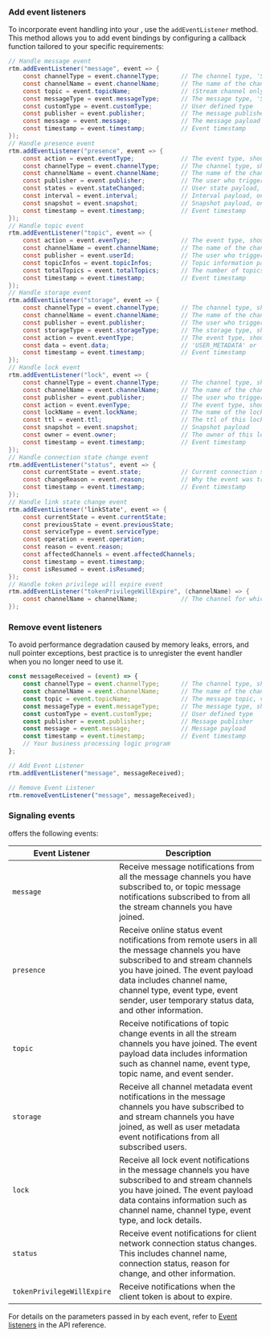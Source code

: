 <PlatformWrapper platform="web">

### Add event listeners

To incorporate event handling into your <Vpl k="CLIENT"/>, use the `addEventListener` method. This method allows you to add event bindings by configuring a callback 
function tailored to your specific requirements:

```java
// Handle message event
rtm.addEventListener("message", event => {
    const channelType = event.channelType;      // The channel type, 'STREAM' 'MESSAGE', or 'USER'
    const channelName = event.channelName;      // The name of the channel that this message came from
    const topic = event.topicName;              // (Stream channel only) The name of the topic that this message came from
    const messageType = event.messageType;      // The message type, 'STRING' or 'BINARY'
    const customType = event.customType;        // User defined type
    const publisher = event.publisher;          // The message publisher
    const message = event.message;              // The message payload
    const timestamp = event.timestamp;          // Event timestamp
});
// Handle presence event
rtm.addEventListener("presence", event => {
    const action = event.eventType;             // The event type, should be one of 'SNAPSHOT', 'INTERVAL', 'JOIN', 'LEAVE', 'TIMEOUT、'STATE_CHANGED', 'OUT_OF_SERVICE'.
    const channelType = event.channelType;      // The channel type, should be "STREAM", "MESSAGE" or "USER"
    const channelName = event.channelName;      // The name of the channel this event came from
    const publisher = event.publisher;          // The user who triggered this event
    const states = event.stateChanged;          // User state payload, only for the stateChanged event
    const interval = event.interval;            // Interval payload, only for the interval event
    const snapshot = event.snapshot;            // Snapshot payload, only for the snapshot event
    const timestamp = event.timestamp;          // Event timestamp
});
// Handle topic event
rtm.addEventListener("topic", event => {
    const action = event.evenType;              // The event type, should be one of 'SNAPSHOT', 'JOIN', 'LEAVE'.
    const channelName = event.channelName;      // The name of the channel this event came from
    const publisher = event.userId;             // The user who triggered this event
    const topicInfos = event.topicInfos;        // Topic information payload
    const totalTopics = event.totalTopics;      // The number of topics
    const timestamp = event.timestamp;          // Event timestamp
});
// Handle storage event
rtm.addEventListener("storage", event => {
    const channelType = event.channelType;      // The channel type, should be "STREAM", "MESSAGE" or "USER"
    const channelName = event.channelName;      // The name of the channel this event came from
    const publisher = event.publisher;          // The user who triggered this event
    const storageType = event.storageType;      // The storage type, should be 'USER' or 'CHANNEL'
    const action = event.eventType;             // The event type, should be one of 'SNAPSHOT', 'SET', 'REMOVE', 'UPDATE', or 'NONE'
    const data = event.data;                    // 'USER_METADATA' or 'CHANNEL_METADATA' payload
    const timestamp = event.timestamp;          // Event timestamp
});
// Handle lock event
rtm.addEventListener("lock", event => {
    const channelType = event.channelType;      // The channel type, should be "STREAM", "MESSAGE" or "USER"
    const channelName = event.channelName;      // The name of the channel this event came from
    const publisher = event.publisher;          // The user who triggered this event
    const action = event.evenType;              // The event type, should be one of 'SET', 'REMOVED', 'ACQUIRED', 'RELEASED', 'EXPIRED', 'SNAPSHOT'
    const lockName = event.lockName;            // The name of the lock it affects
    const ttl = event.ttl;                      // The ttl of this lock
    const snapshot = event.snapshot;            // Snapshot payload
    const owner = event.owner;                  // The owner of this lock
    const timestamp = event.timestamp;          // Event timestamp
});
// Handle connection state change event
rtm.addEventListener("status", event => {
    const currentState = event.state;           // Current connection state 
    const changeReason = event.reason;          // Why the event was triggered
    const timestamp = event.timestamp;          // Event timestamp
});
// Handle link state change event
rtm.addEventListener('linkState', event => {
    const currentState = event.currentState;
    const previousState = event.previousState;
    const serviceType = event.serviceType;
    const operation = event.operation;
    const reason = event.reason;
    const affectedChannels = event.affectedChannels;
    const timestamp = event.timestamp;
    const isResumed = event.isResumed;
});
// Handle token privilege will expire event
rtm.addEventListener("tokenPrivilegeWillExpire", (channelName) => {
    const channelName = channelName;            // The channel for which the token will expire
});
```

### Remove event listeners

To avoid performance degradation caused by memory leaks, errors, and null pointer exceptions, best practice is to unregister the event handler when you no longer need to use it.

```javascript
const messageReceived = (event) => {
    const channelType = event.channelType;      // The channel type, should be 'STREAM' or 'MESSAGE'
    const channelName = event.channelName;      // The name of the channel this event came from
    const topic = event.topicName;              // The message topic, valid when the channelType is "STREAM".
    const messageType = event.messageType;      // The message type, should be "STRING" or "BINARY" .
    const customType = event.customType;        // User defined type
    const publisher = event.publisher;          // Message publisher
    const message = event.message;              // Message payload
    const timestamp = event.timestamp;          // Event timestamp
    // Your business processing logic program
};

// Add Event Listener
rtm.addEventListener("message", messageReceived);

// Remove Event Listener
rtm.removeEventListener("message", messageReceived);
```

### Signaling events

<Vg k="SIG" /> offers the following events:

| Event Listener    | Description|
|---------------------------|-------------------------|
| `message`|Receive message notifications from all the message channels you have subscribed to, or topic message notifications subscribed to from all the stream channels you have joined.  |
| `presence` | Receive online status event notifications from remote users in all the message channels you have subscribed to and stream channels you have joined. The event payload data includes channel name, channel type, event type, event sender, user temporary status data, and other information. |
| `topic`| Receive notifications of topic change events in all the stream channels you have joined. The event payload data includes information such as channel name, event type, topic name, and event sender.  |
| `storage`| Receive all channel metadata event notifications in the message channels you have subscribed to and stream channels you have joined, as well as user metadata event notifications from all subscribed users.  |
| `lock` | Receive all lock event notifications in the message channels you have subscribed to and stream channels you have joined. The event payload data contains information such as channel name, channel type, event type, and lock details. |
| `status` | Receive event notifications for client network connection status changes. This includes channel name, connection status, reason for change, and other information. |
| `tokenPrivilegeWillExpire`  | Receive notifications when the client token is about to expire.  |

For details on the parameters passed in by each event, refer to [Event listeners](../reference/api?#event-listeners) in the API reference.

</PlatformWrapper>
